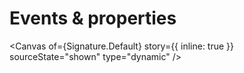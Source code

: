 
<Meta of={Signature} name="Events & properties" />

# Events & properties

<Canvas
  of={Signature.Default}
  story={{ inline: true }}
  sourceState="shown"
  type="dynamic"
/>

<Controls of={Signature.Default} sort="requiredFirst" />
